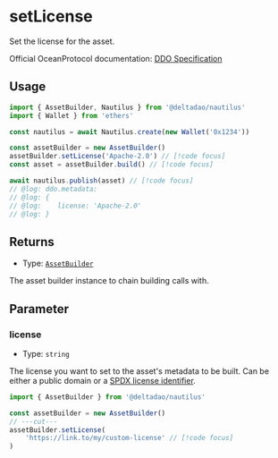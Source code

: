 # setLicense

Set the license for the asset.

Official OceanProtocol documentation: [DDO Specification](https://docs.oceanprotocol.com/developers/ddo-specification)

## Usage

```ts twoslash
import { AssetBuilder, Nautilus } from '@deltadao/nautilus'
import { Wallet } from 'ethers'

const nautilus = await Nautilus.create(new Wallet('0x1234'))

const assetBuilder = new AssetBuilder()
assetBuilder.setLicense('Apache-2.0') // [!code focus]
const asset = assetBuilder.build() // [!code focus]

await nautilus.publish(asset) // [!code focus]
// @log: ddo.metadata: 
// @log: { 
// @log:    license: 'Apache-2.0'
// @log: }
```

## Returns

- Type: [`AssetBuilder`](/docs/api/AssetBuilder)

The asset builder instance to chain building calls with.

## Parameter

### license

- Type: `string`

The license you want to set to the asset's metadata to be built.
Can be either a public domain or a [SPDX license identifier](https://spdx.org/licenses/).

```ts twoslash
import { AssetBuilder } from '@deltadao/nautilus'

const assetBuilder = new AssetBuilder()
// ---cut---
assetBuilder.setLicense(
    'https://link.to/my/custom-license' // [!code focus]
)
```